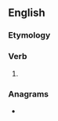 ==English==

===Etymology===
{{suffix|trouble|est|lang=en}}

===Verb===
{{head|en|verb form}}

# {{en-archaic second-person singular of|trouble|lang=en}}

===Anagrams===
* {{anagrams|en|sublettor}}